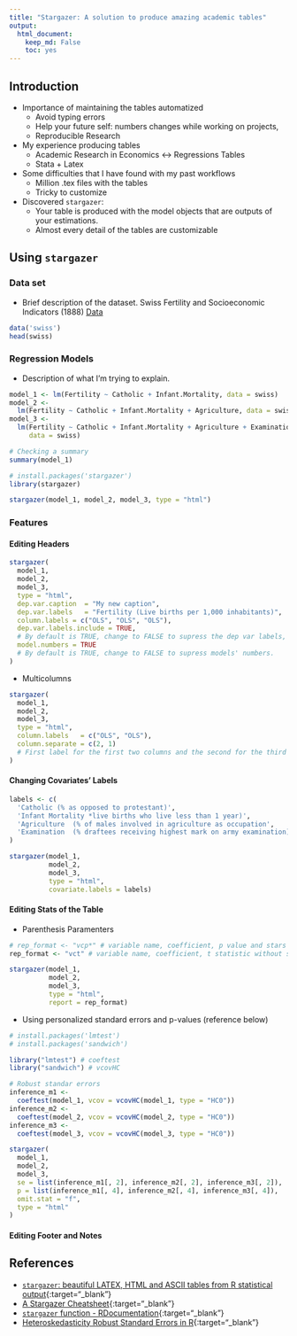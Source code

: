 ```yaml
---
title: "Stargazer: A solution to produce amazing academic tables"
output: 
  html_document:
    keep_md: False
    toc: yes
---
```


## Introduction
- Importance of maintaining the tables automatized
  - Avoid typing errors
  - Help your future self: numbers changes while working on projects, 
  - Reproducible Research

- My experience producing tables
  - Academic Research in Economics <->  Regressions Tables
  - Stata + Latex

- Some difficulties that I have found with my past workflows 
  - Million .tex files with the tables
  - Tricky to customize

- Discovered `stargazer`:
  - Your table is produced with the model objects that are outputs of your estimations.
  - Almost every detail of the tables are customizable

## Using `stargazer`
### Data set
- Brief description of the dataset.
Swiss Fertility and Socioeconomic Indicators (1888) [Data](https://stat.ethz.ch/R-manual/R-devel/library/datasets/html/swiss.html)
```r
data('swiss')
head(swiss)
```

### Regression Models
- Description of what I'm trying to explain.

```r
model_1 <- lm(Fertility ~ Catholic + Infant.Mortality, data = swiss)
model_2 <-
  lm(Fertility ~ Catholic + Infant.Mortality + Agriculture, data = swiss)
model_3 <-
  lm(Fertility ~ Catholic + Infant.Mortality + Agriculture + Examination,
     data = swiss)

# Checking a summary
summary(model_1)
```


```r
# install.packages('stargazer')
library(stargazer)

stargazer(model_1, model_2, model_3, type = "html")
```

### Features
#### Editing Headers
```r
stargazer(
  model_1,
  model_2,
  model_3,
  type = "html",
  dep.var.caption  = "My new caption",
  dep.var.labels   = "Fertility (Live births per 1,000 inhabitants)",
  column.labels = c("OLS", "OLS", "OLS"),
  dep.var.labels.include = TRUE,
  # By default is TRUE, change to FALSE to supress the dep var labels,
  model.numbers = TRUE
  # By default is TRUE, change to FALSE to supress models' numbers.
)
```


- Multicolumns 
```r
stargazer(
  model_1,
  model_2,
  model_3,
  type = "html",
  column.labels   = c("OLS", "OLS"),
  column.separate = c(2, 1) 
  # First label for the first two columns and the second for the third one
)
```

#### Changing Covariates' Labels
```r
labels <- c(
  'Catholic (% as opposed to protestant)',
  'Infant Mortality	*live births who live less than 1 year)',
  'Agriculture	(% of males involved in agriculture as occupation',
  'Examination	(% draftees receiving highest mark on army examination)'
)

stargazer(model_1,
          model_2,
          model_3,
          type = "html",
          covariate.labels = labels)
```

#### Editing Stats of the Table
- Parenthesis Paramenters
```r
# rep_format <- "vcp*" # variable name, coefficient, p value and stars
rep_format <- "vct" # variable name, coefficient, t statistic without stars

stargazer(model_1,
          model_2,
          model_3,
          type = "html",
          report = rep_format) 
```

- Using personalized standard errors and p-values (reference below)
```r
# install.packages('lmtest')
# install.packages('sandwich')

library("lmtest") # coeftest
library("sandwich") # vcovHC

# Robust standar errors
inference_m1 <-
  coeftest(model_1, vcov = vcovHC(model_1, type = "HC0"))
inference_m2 <-
  coeftest(model_2, vcov = vcovHC(model_2, type = "HC0"))
inference_m3 <-
  coeftest(model_3, vcov = vcovHC(model_3, type = "HC0"))

stargazer(
  model_1,
  model_2,
  model_3,
  se = list(inference_m1[, 2], inference_m2[, 2], inference_m3[, 2]),
  p = list(inference_m1[, 4], inference_m2[, 4], inference_m3[, 4]),
  omit.stat = "f",
  type = "html"
) 
```
#### Editing Footer and Notes



## References
- [`stargazer`: beautiful LATEX, HTML and ASCII tables from R statistical output](https://cran.r-project.org/web/packages/stargazer/vignettes/stargazer.pdf){:target="_blank"}
- [A Stargazer Cheatsheet](https://www.jakeruss.com/cheatsheets/stargazer/){:target="_blank"}
- [`stargazer` function - RDocumentation](https://www.rdocumentation.org/packages/stargazer/versions/5.2.2/topics/stargazer){:target="_blank"}
- [Heteroskedasticity Robust Standard Errors in R](https://www.r-econometrics.com/methods/hcrobusterrors/){:target="_blank"}